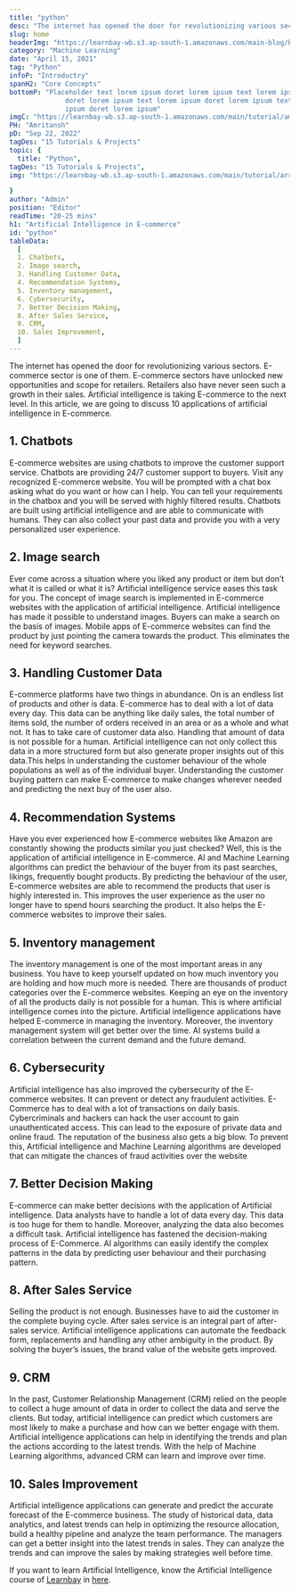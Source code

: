 ---
title: "python"
desc: "The internet has opened the door for revolutionizing various sectors. E-commerce sector is one of them. E-commerce sectors have unlocked new opportunities and scope for retailers. Retailers also have never seen such a growth in their sales..."
slug: home
headerImg: "https://learnbay-wb.s3.ap-south-1.amazonaws.com/main-blog/blog/ar.jpg"
category: "Machine Learning"
date: "April 15, 2021"
tag: "Python"
infoP: "Introductry"
spanH2: "Core Concepts"
bottomP: "Placeholder text lorem ipsum doret lorem ipsum text lorem ipsum
              doret lorem ipsum text lorem ipsum doret lorem ipsum text lorem
              ipsum doret lorem ipsum"
imgC: "https://learnbay-wb.s3.ap-south-1.amazonaws.com/main/tutorial/amritansh.png"
PH: "Amritansh"
pD: "Sep 22, 2022"
tagDes: "15 Tutorials & Projects"
topic: {
  title: "Python",
tagDes: "15 Tutorials & Projects",
img: "https://learnbay-wb.s3.ap-south-1.amazonaws.com/main/tutorial/arrow.png"

}
author: "Admin"
position: "Editor"
readTime: "20-25 mins"
h1: "Artificial Intelligence in E-commerce"
id: "python"
tableData:
  [
  1. Chatbots, 
  2. Image search,  
  3. Handling Customer Data,  
  4. Recommendation Systems,  
  5. Inventory management,  
  6. Cybersecurity,  
  7. Better Decision Making,  
  8. After Sales Service,  
  9. CRM,  
  10. Sales Improvement,  
  ]
---





The internet has opened the door for revolutionizing various sectors. E-commerce sector is one of them. E-commerce sectors have unlocked new opportunities and scope for retailers. Retailers also have never seen such a growth in their sales. Artificial intelligence is taking E-commerce to the next level. In this article, we are going to discuss 10 applications of artificial intelligence in E-commerce.



## 1. Chatbots
 E-commerce websites are using chatbots to improve the customer support service. Chatbots are providing 24/7 customer support to buyers. Visit any recognized E-commerce website. You will be prompted with a chat box asking what do you want or how can I help. You can tell your requirements in the chatbox and you will be served with highly filtered results. Chatbots are built using artificial intelligence and are able to communicate with humans. They can also collect your past data and provide you with a very personalized user experience.
## 2. Image search
 Ever come across a situation where you liked any product or item but don’t what it is called or what it is? Artificial intelligence service eases this task for you. The concept of image search is implemented in E-commerce websites with the application of artificial intelligence. Artificial intelligence has made it possible to understand images. Buyers can make a search on the basis of images. Mobile apps of E-commerce websites can find the product by just pointing the camera towards the product. This eliminates the need for keyword searches.
## 3. Handling Customer Data 
 E-commerce platforms have two things in abundance. On is an endless list of products and other is data. E-commerce has to deal with a lot of data every day. This data can be anything like daily sales, the total number of items sold, the number of orders received in an area or as a whole and what not. It has to take care of customer data also. Handling that amount of data is not possible for a human. Artificial intelligence can not only collect this data in a more structured form but also generate proper insights out of this data.This helps in understanding the customer behaviour of the whole populations as well as of the individual buyer. Understanding the customer buying pattern can make E-commerce to make changes wherever needed and predicting the next buy of the user also.
## 4. Recommendation Systems
Have you ever experienced how E-commerce websites like Amazon are constantly showing the products similar you just checked? Well, this is the application of artificial intelligence in E-commerce. AI and Machine Learning algorithms can predict the behaviour of the buyer from its past searches, likings, frequently bought products. By predicting the behaviour of the user, E-commerce websites are able to recommend the products that user is highly interested in. This improves the user experience as the user no longer have to spend hours searching the product. It also helps the E-commerce websites to improve their sales.
## 5. Inventory management 
 The inventory management is one of the most important areas in any business. You have to keep yourself updated on how much inventory you are holding and how much more is needed. There are thousands of product categories over the E-commerce websites. Keeping an eye on the inventory of all the products daily is not possible for a human. This is where artificial intelligence comes into the picture. Artificial intelligence applications have helped E-commerce in managing the inventory. Moreover, the inventory management system will get better over the time. AI systems build a correlation between the current demand and the future demand.
## 6. Cybersecurity 
 Artificial intelligence has also improved the cybersecurity of the E-commerce websites. It can prevent or detect any fraudulent activities. E-Commerce has to deal with a lot of transactions on daily basis. Cybercriminals and hackers can hack the user account to gain unauthenticated access. This can lead to the exposure of private data and online fraud. The reputation of the business also gets a big blow. To prevent this, Artificial intelligence and Machine Learning algorithms are developed that can mitigate the chances of fraud activities over the website
## 7. Better Decision Making 
 E-commerce can make better decisions with the application of Artificial intelligence. Data analysts have to handle a lot of data every day. This data is too huge for them to handle. Moreover, analyzing the data also becomes a difficult task. Artificial intelligence has fastened the decision-making process of E-Commerce. AI algorithms can easily identify the complex patterns in the data by predicting user behaviour and their purchasing pattern.
## 8. After Sales Service 
 Selling the product is not enough. Businesses have to aid the customer in the complete buying cycle. After sales service is an integral part of after-sales service. Artificial intelligence applications can automate the feedback form, replacements and handling any other ambiguity in the product. By solving the buyer’s issues, the brand value of the website gets improved.
## 9. CRM 
 In the past, Customer Relationship Management (CRM) relied on the people to collect a huge amount of data in order to collect the data and serve the clients. But today, artificial intelligence can predict which customers are most likely to make a purchase and how can we better engage with them. Artificial intelligence applications can help in identifying the trends and plan the actions according to the latest trends. With the help of Machine Learning algorithms, advanced CRM can learn and improve over time.
## 10. Sales Improvement 
 Artificial intelligence applications can generate and predict the accurate forecast of the E-commerce business. The study of historical data, data analytics, and latest trends can help in optimizing the resource allocation, build a healthy pipeline and analyze the team performance. The managers can get a better insight into the latest trends in sales. They can analyze the trends and can improve the sales by making strategies well before time.

If you want to learn Artificial Intelligence, know the Artificial Intelligence course of <a href="http://learnbay.co/" target="_blank">Learnbay</a> in <a href="https://blog.learnbay.co/artificial-intelligence-certification/" target="_blank">here</a>.




